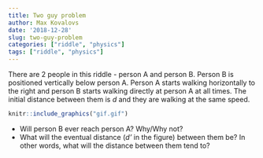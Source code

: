 ```yaml
---
title: Two guy problem
author: Max Kovalovs
date: '2018-12-28'
slug: two-guy-problem
categories: ["riddle", "physics"]
tags: ["riddle", "physics"]
---
```


There are 2 people in this riddle - person A and person B. Person B is positioned vertically below person A. Person A starts walking horizontally to the right and person B starts walking directly at person A at all times. The initial distance between them is *d* and they are walking at the same speed.

```r
knitr::include_graphics("gif.gif")
```

* Will person B ever reach person A? Why/Why not?
* What will the eventual distance (*d'* in the figure) between them be? In other words, what will the distance between them tend to?


